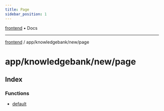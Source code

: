 ```yaml
---
title: Page
sidebar_position: 1
---
```


[frontend](./page/../../../..) • Docs

***

[frontend](./page/../../../..) / app/knowledgebank/new/page

# app/knowledgebank/new/page

## Index

### Functions

- [default](./page/functions/default)
